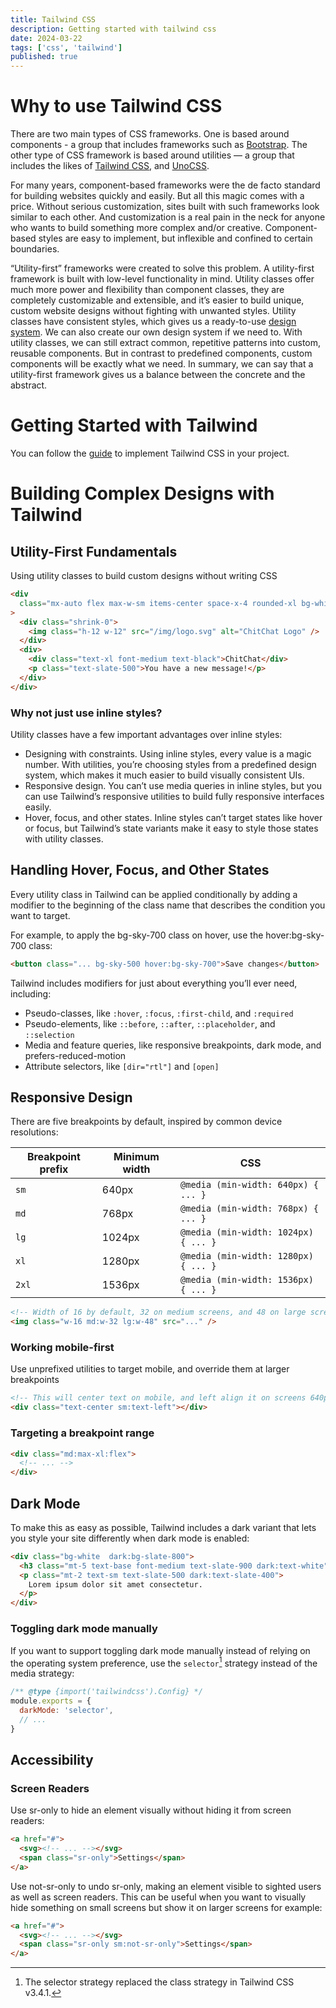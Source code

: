 ```yaml
---
title: Tailwind CSS
description: Getting started with tailwind css
date: 2024-03-22
tags: ['css', 'tailwind']
published: true
---
```


# Why to use Tailwind CSS

There are two main types of CSS frameworks. One is based around components - a group that includes frameworks such as [Bootstrap](https://getbootstrap.com/). The other type of CSS framework is based around utilities — a group that includes the likes of [Tailwind CSS](https://tailwindcss.com/), and [UnoCSS](https://unocss.dev/).

For many years, component-based frameworks were the de facto standard for building websites quickly and easily. But all this magic comes with a price. Without serious customization, sites built with such frameworks look similar to each other. And customization is a real pain in the neck for anyone who wants to build something more complex and/or creative. Component-based styles are easy to implement, but inflexible and confined to certain boundaries.

“Utility-first” frameworks were created to solve this problem. A utility-first framework is built with low-level functionality in mind. Utility classes offer much more power and flexibility than component classes, they are completely customizable and extensible, and it’s easier to build unique, custom website designs without fighting with unwanted styles. Utility classes have consistent styles, which gives us a ready-to-use [design system](https://uxdesign.cc/everything-you-need-to-know-about-design-systems-54b109851969). We can also create our own design system if we need to. With utility classes, we can still extract common, repetitive patterns into custom, reusable components. But in contrast to predefined components, custom components will be exactly what we need. In summary, we can say that a utility-first framework gives us a balance between the concrete and the abstract.

# Getting Started with Tailwind

You can follow the [guide](https://tailwindcss.com/docs/installation) to implement Tailwind CSS in your project.

# Building Complex Designs with Tailwind

## Utility-First Fundamentals

Using utility classes to build custom designs without writing CSS

```html
<div
  class="mx-auto flex max-w-sm items-center space-x-4 rounded-xl bg-white p-6 shadow-lg"
>
  <div class="shrink-0">
    <img class="h-12 w-12" src="/img/logo.svg" alt="ChitChat Logo" />
  </div>
  <div>
    <div class="text-xl font-medium text-black">ChitChat</div>
    <p class="text-slate-500">You have a new message!</p>
  </div>
</div>
```

### Why not just use inline styles?

Utility classes have a few important advantages over inline styles:

- Designing with constraints. Using inline styles, every value is a magic number. With utilities, you’re choosing styles from a predefined design system, which makes it much easier to build visually consistent UIs.
- Responsive design. You can’t use media queries in inline styles, but you can use Tailwind’s responsive utilities to build fully responsive interfaces easily.
- Hover, focus, and other states. Inline styles can’t target states like hover or focus, but Tailwind’s state variants make it easy to style those states with utility classes.

## Handling Hover, Focus, and Other States

Every utility class in Tailwind can be applied conditionally by adding a modifier to the beginning of the class name that describes the condition you want to target.

For example, to apply the bg-sky-700 class on hover, use the hover:bg-sky-700 class:

```html /hover:bg-sky-700/
<button class="... bg-sky-500 hover:bg-sky-700">Save changes</button>
```

Tailwind includes modifiers for just about everything you’ll ever need, including:

- Pseudo-classes, like `:hover`, `:focus`, `:first-child`, and `:required`
- Pseudo-elements, like `::before`, `::after`, `::placeholder`, and `::selection`
- Media and feature queries, like responsive breakpoints, dark mode, and prefers-reduced-motion
- Attribute selectors, like `[dir="rtl"]` and `[open]`

## Responsive Design

There are five breakpoints by default, inspired by common device resolutions:

| Breakpoint prefix | Minimum width | CSS                                  |
| ----------------- | ------------- | ------------------------------------ |
| `sm`              | 640px         | `@media (min-width: 640px) { ... }`  |
| `md`              | 768px         | `@media (min-width: 768px) { ... }`  |
| `lg`              | 1024px        | `@media (min-width: 1024px) { ... }` |
| `xl`              | 1280px        | `@media (min-width: 1280px) { ... }` |
| `2xl`             | 1536px        | `@media (min-width: 1536px) { ... }` |

```html
<!-- Width of 16 by default, 32 on medium screens, and 48 on large screens -->
<img class="w-16 md:w-32 lg:w-48" src="..." />
```

### Working mobile-first

Use unprefixed utilities to target mobile, and override them at larger breakpoints

```html
<!-- This will center text on mobile, and left align it on screens 640px and wider -->
<div class="text-center sm:text-left"></div>
```

### Targeting a breakpoint range

```html
<div class="md:max-xl:flex">
  <!-- ... -->
</div>
```

## Dark Mode

To make this as easy as possible, Tailwind includes a dark variant that lets you style your site differently when dark mode is enabled:

```html /dark:bg-slate-800/ /dark:text-white/ /dark:text-slate-400/
<div class="bg-white  dark:bg-slate-800">
  <h3 class="mt-5 text-base font-medium text-slate-900 dark:text-white">...</h3>
  <p class="mt-2 text-sm text-slate-500 dark:text-slate-400">
    Lorem ipsum dolor sit amet consectetur.
  </p>
</div>
```

### Toggling dark mode manually

If you want to support toggling dark mode manually instead of relying on the operating system preference, use the `selector`[^1] strategy instead of the media strategy:

```js showLineNumbers {3} title="tailwind.config.js"
/** @type {import('tailwindcss').Config} */
module.exports = {
  darkMode: 'selector',
  // ...
}
```

## Accessibility

### Screen Readers

Use sr-only to hide an element visually without hiding it from screen readers:

```html /sr-only/
<a href="#">
  <svg><!-- ... --></svg>
  <span class="sr-only">Settings</span>
</a>
```

Use not-sr-only to undo sr-only, making an element visible to sighted users as well as screen readers. This can be useful when you want to visually hide something on small screens but show it on larger screens for example:

```html /sm:not-sr-only/
<a href="#">
  <svg><!-- ... --></svg>
  <span class="sr-only sm:not-sr-only">Settings</span>
</a>
```

[^1]: The selector strategy replaced the class strategy in Tailwind CSS v3.4.1.
